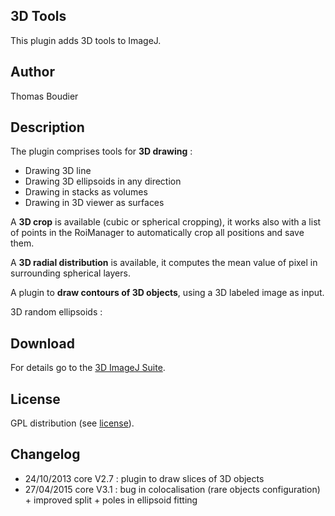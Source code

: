 
== 3D Tools ==
This plugin adds 3D tools to ImageJ.

== Author ==
Thomas Boudier

== Description ==
The plugin comprises tools for ''' 3D drawing''' : 
* Drawing 3D line
* Drawing 3D ellipsoids in any direction
* Drawing in stacks as volumes
* Drawing in 3D viewer as surfaces  

A '''3D crop''' is available (cubic or spherical cropping), it works also with a list of points in the RoiManager to automatically crop all positions and save them. 

A '''3D radial distribution''' is available, it computes the mean value of pixel in surrounding spherical layers. 

A plugin to '''draw contours of 3D objects''', using a 3D labeled image as input. 

{{:plugin:stacks:3d_tools:smarties3d.png|3D random ellipsoids}} 

3D random ellipsoids : {{:plugin:stacks:3d_tools:macrosmarties3d.ijm|Macro}}



== Download ==
For details go to the [[plugin:stacks:3d_ij_suite:start|3D ImageJ Suite]].

== License ==
GPL distribution (see [[http://www.cecill.info/index.en.html|license]]).


== Changelog ==

* 24/10/2013 core V2.7 : plugin to draw slices of 3D objects
* 27/04/2015 core V3.1 : bug in colocalisation (rare objects configuration) + improved split + poles in ellipsoid fitting




